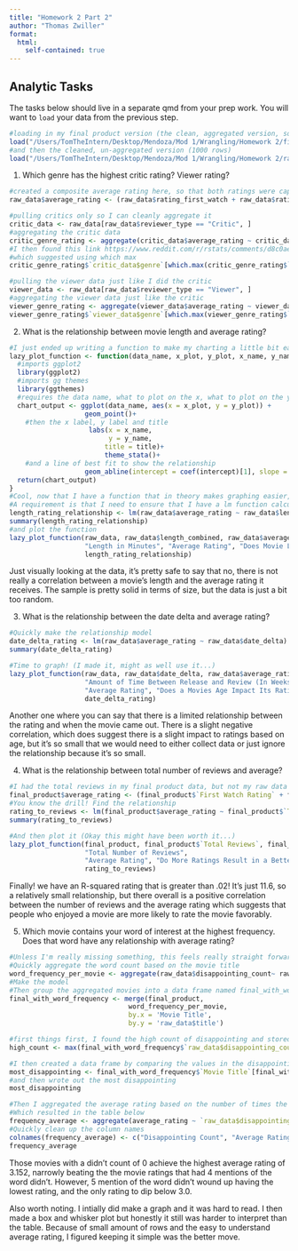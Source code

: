 ```yaml
---
title: "Homework 2 Part 2"
author: "Thomas Zwiller"
format:
  html:
    self-contained: true
---
```


## Analytic Tasks

The tasks below should live in a separate qmd from your prep work. You will want to `load` your data from the previous step.

```r
#loading in my final product version (the clean, aggregated version, so 100 rows)
load("/Users/TomTheIntern/Desktop/Mendoza/Mod 1/Wrangling/Homework 2/final_movie_product.rda")
#and then the cleaned, un-aggregated version (1000 rows)
load("/Users/TomTheIntern/Desktop/Mendoza/Mod 1/Wrangling/Homework 2/raw_movie_data.rda")

```

1.    Which genre has the highest critic rating? Viewer rating?
```r
#created a composite average rating here, so that both ratings were captured in the set and then could be aggregated
raw_data$average_rating <- (raw_data$rating_first_watch + raw_data$rating_second_watch) / 2

#pulling critics only so I can cleanly aggregate it
critic_data <- raw_data[raw_data$reviewer_type == "Critic", ]
#aggregating the critic data
critic_genre_rating <- aggregate(critic_data$average_rating ~ critic_data$genre, data = critic_data, FUN = mean)
#I then found this link https://www.reddit.com/r/rstats/comments/d8c0ae/how_do_i_return_a_row_name_for_a_max_or_min_value/
#which suggested using which max
critic_genre_rating$`critic_data$genre`[which.max(critic_genre_rating$`critic_data$average_rating`)]

#pulling the viewer data just like I did the critic
viewer_data <- raw_data[raw_data$reviewer_type == "Viewer", ]
#aggregating the viewer data just like the critic
viewer_genre_rating <- aggregate(viewer_data$average_rating ~ viewer_data$genre, data = viewer_data, FUN = mean)
viewer_genre_rating$`viewer_data$genre`[which.max(viewer_genre_rating$`viewer_data$average_rating`)]
```

2.    What is the relationship between movie length and average rating?
```r
#I just ended up writing a function to make my charting a little bit easier because I'm kind of lazy. I have no idea if it works well or if I would've been better off just copy and pasting
lazy_plot_function <- function(data_name, x_plot, y_plot, x_name, y_name, title, intercept){
  #imports ggplot2
  library(ggplot2)
  #imports gg themes
  library(ggthemes)
  #requires the data name, what to plot on the x, what to plot on the y
  chart_output <- ggplot(data_name, aes(x = x_plot, y = y_plot)) + 
                   geom_point()+
    #then the x label, y label and title
                    labs(x = x_name, 
                         y = y_name, 
                        title = title)+
                        theme_stata()+
    #and a line of best fit to show the relationship
                   geom_abline(intercept = coef(intercept)[1], slope = coef(intercept)[2], color = 'blue')
  return(chart_output)
}
#Cool, now that I have a function that in theory makes graphing easier, let's graph it!
#A requirement is that I need to ensure that I have a lm function calculated, so lets do that
length_rating_relationship <- lm(raw_data$average_rating ~ raw_data$length_combined)
summary(length_rating_relationship)
#and plot the function
lazy_plot_function(raw_data, raw_data$length_combined, raw_data$average_rating,
                   "Length in Minutes", "Average Rating", "Does Movie Length Improve Ratings?", 
                   length_rating_relationship)
```
Just visually looking at the data, it's pretty safe to say that no, there is not really a correlation between a movie's length and the average rating it receives. The sample is pretty solid in terms of size, but the data is just a bit too random.

3.    What is the relationship between the date delta and average rating?

```r
#Quickly make the relationship model
date_delta_rating <- lm(raw_data$average_rating ~ raw_data$date_delta) 
summary(date_delta_rating)

#Time to graph! (I made it, might as well use it...)
lazy_plot_function(raw_data, raw_data$date_delta, raw_data$average_rating,
                   "Amount of Time Between Release and Review (In Weeks)", 
                   "Average Rating", "Does a Movies Age Impact Its Ratings?", 
                   date_delta_rating)
```
Another one where you can say that there is a limited relationship between the rating and when the movie came out. There is a slight negative correlation, which does suggest there is a slight impact to ratings based on age, but it's so small that we would need to either collect data or just ignore the relationship because it's so small.

4.    What is the relationship between total number of reviews and average?
```r
#I had the total reviews in my final product data, but not my raw data file, which means that I needed to add a combined ratings to my cleaned data
final_product$average_rating <- (final_product$`First Watch Rating` + final_product$`Second Watch Rating`) / 2
#You know the drill! Find the relationship
rating_to_reviews <- lm(final_product$average_rating ~ final_product$`Total Reviews`) 
summary(rating_to_reviews)

#And then plot it (Okay this might have been worth it...)
lazy_plot_function(final_product, final_product$`Total Reviews`, final_product$average_rating,
                   "Total Number of Reviews", 
                   "Average Rating", "Do More Ratings Result in a Better Rating?", 
                   rating_to_reviews)
```
Finally! we have an R-squared rating that is greater than .02! It's just 11.6, so a relatively small relationship, but there overall is a positive correlation between the number of reviews and the average rating which suggests that people who enjoyed a movie are more likely to rate the movie favorably.

5. Which movie contains your word of interest at the highest frequency. Does that word have any relationship with average rating?
```r
#Unless I'm really missing something, this feels really straight forward.
#Quickly aggregate the word count based on the movie title
word_frequency_per_movie <- aggregate(raw_data$disappointing_count~ raw_data$title, FUN = sum)
#Make the model
#Then group the aggregated movies into a data frame named final_with_word_frequency
final_with_word_frequency <- merge(final_product, 
                              word_frequency_per_movie,
                              by.x = 'Movie Title',
                              by.y = 'raw_data$title')

#first things first, I found the high count of disappointing and stored it as a variable 
high_count <- max(final_with_word_frequency$`raw_data$disappointing_count`)

#I then created a data frame by comparing the values in the disappointing column to the high count variable, and imported anything that matched
most_disappointing <- final_with_word_frequency$`Movie Title`[final_with_word_frequency$`raw_data$disappointing_count` == high_count]
#and then wrote out the most disappointing
most_disappointing

#Then I aggregated the average rating based on the number of times the word 'disappointing appeared
#Which resulted in the table below
frequency_average <- aggregate(average_rating ~ `raw_data$disappointing_count`, data = final_with_word_frequency, FUN = mean)
#Quickly clean up the column names 
colnames(frequency_average) <- c("Disappointing Count", "Average Rating")
frequency_average
```
Those movies with a didn't count of 0 achieve the highest average rating of 3.152, narrowly beating the the movie ratings that had 4 mentions of the word didn't. However, 5 mention of the word didn't wound up having the lowest rating, and the only rating to dip below 3.0.

Also worth noting. I intially did make a graph and it was hard to read. I then made a box and whisker plot but honestly it still was harder to interpret than the table. Because of small amount of rows and the easy to understand average rating, I figured keeping it simple was the better move.





